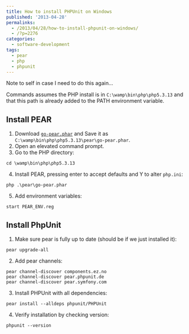 ---
title: How to install PHPUnit on Windows
published: '2013-04-28'
permalinks:
  - /2013/04/28/how-to-install-phpunit-on-windows/
  - /?p=2276
categories:
  - software-development
tags:
  - pear
  - php
  - phpunit
---

Note to self in case I need to do this again...

Commands assumes the PHP install is in `C:\wamp\bin\php\php5.3.13` and that this path is already added to the PATH environment variable.

## Install PEAR

1. Download [`go-pear.phar`](http://pear.php.net/go-pear.phar) and Save it as `C:\wamp\bin\php\php5.3.13\pear\go-pear.phar`.
2. Open an elevated command prompt.
3. Go to the PHP directory:

```dos
cd \wamp\bin\php\php5.3.13
```

4. Install PEAR, pressing enter to accept defaults and Y to alter `php.ini`:

```dos
php .\pear\go-pear.phar
```

5. Add environment variables:

```dos
start PEAR_ENV.reg
```

## Install PhpUnit

1. Make sure pear is fully up to date (should be if we just installed it):

```dos
pear upgrade-all
```

2. Add pear channels:

```dos
pear channel-discover components.ez.no
pear channel-discover pear.phpunit.de
pear channel-discover pear.symfony.com
```

3. Install PHPUnit with all dependencies:

```dos
pear install --alldeps phpunit/PHPUnit
```

4. Verify installation by checking version:

```dos
phpunit --version
```
